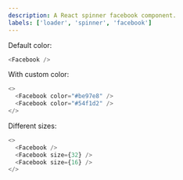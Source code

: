 ```yaml
---
description: A React spinner facebook component.
labels: ['loader', 'spinner', 'facebook']
---
```



Default color:

```js live
<Facebook />
```

With custom color:

```js live
<>
  <Facebook color="#be97e8" />
  <Facebook color="#54f1d2" />
</>
```

Different sizes:

```js live
<>
  <Facebook />
  <Facebook size={32} />
  <Facebook size={16} />
</>
```
